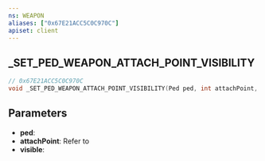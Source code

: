 ```yaml
---
ns: WEAPON
aliases: ["0x67E21ACC5C0C970C"]
apiset: client
---
```

## _SET_PED_WEAPON_ATTACH_POINT_VISIBILITY

```c
// 0x67E21ACC5C0C970C
void _SET_PED_WEAPON_ATTACH_POINT_VISIBILITY(Ped ped, int attachPoint, BOOL visible);
```

## Parameters
* **ped**:
* **attachPoint**: Refer to <EmbeddedEnum type="eWeaponAttachPoint" />
* **visible**:
